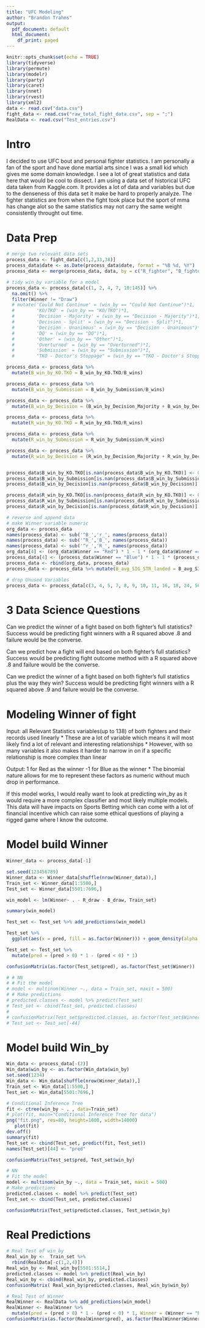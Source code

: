 ---
title: "UFC Modeling"
author: "Brandon Trahms"
output:
  pdf_document: default
  html_document:
    df_print: paged
---

```{r setup, include=FALSE}
knitr::opts_chunk$set(echo = TRUE)
library(tidyverse)
library(permute)
library(modelr)
library(party)
library(caret)
library(nnet)
library(rvest)
library(xml2)
data <- read.csv("data.csv")
fight_data <- read.csv("raw_total_fight_data.csv", sep = ";")
RealData <- read.csv("Test_entries.csv")
```

# Intro
  
I decided to use UFC bout and personal fighter statistics. I am personally a fan of the sport and have done martial arts since I was a small kid which gives me some domain knowledge. I see a lot of great statistics and data here that would be cool to dissect. I am using a data set of historical UFC data taken from Kaggle.com. It provides a lot of data and variables but due to the denseness of this data set it make be hard to properly analyze. The fighter statistics are from when the fight took place but the sport of mma has change alot so the same statistics may not carry the same weight consistently throught out time.

# Data Prep
```{r}
# merge two relevant data sets
process_data <- fight_data[c(1,2,33,38)]
process_data$date <- as.Date(process_data$date, format = "%B %d, %Y")
process_data <- merge(process_data, data, by = c("R_fighter", "B_fighter", "date"))

# tidy win_by variable for a model
process_data <- process_data[c(1, 2, 4, 7, 10:145)] %>%
  na.omit() %>%
  filter(Winner != "Draw") 
  # mutate('Could Not Continue' = (win_by == "Could Not Continue")*1,
  #        'KO/TKO' = (win_by == "KO/TKO")*1,
  #        'Decision - Majority' = (win_by == "Decision - Majority")*1,
  #        'Decision - Split' = (win_by == "Decision - Split")*1,
  #        'Decision - Unanimous' = (win_by == "Decision - Unanimous")*1,
  #        'DQ' = (win_by == "DQ")*1,
  #        'Other' = (win_by == "Other")*1,
  #        'Overturned' = (win_by == "Overturned")*1,
  #        'Submission' = (win_by == "Submission")*1,
  #        "TKO - Doctor's Stoppage" = (win_by == "TKO - Doctor's Stoppage")*1)

process_data <- process_data %>%
  mutate(B_win_by_KO.TKO = B_win_by_KO.TKO/B_wins)

process_data <- process_data %>%
  mutate(B_win_by_Submission = B_win_by_Submission/B_wins)

process_data <- process_data %>%
  mutate(B_win_by_Decision = (B_win_by_Decision_Majority + B_win_by_Decision_Split + B_win_by_Decision_Unanimous)/B_wins)

process_data <- process_data %>%
  mutate(R_win_by_KO.TKO = R_win_by_KO.TKO/R_wins)

process_data <- process_data %>%
  mutate(R_win_by_Submission = R_win_by_Submission/R_wins)

process_data <- process_data %>%
  mutate(R_win_by_Decision = (R_win_by_Decision_Majority + R_win_by_Decision_Split + R_win_by_Decision_Unanimous)/R_wins)


process_data$B_win_by_KO.TKO[is.nan(process_data$B_win_by_KO.TKO)] <- 0
process_data$B_win_by_Submission[is.nan(process_data$B_win_by_Submission)] <- 0
process_data$B_win_by_Decision[is.nan(process_data$B_win_by_Decision)] <- 0

process_data$R_win_by_KO.TKO[is.nan(process_data$R_win_by_KO.TKO)] <- 0
process_data$R_win_by_Submission[is.nan(process_data$R_win_by_Submission)] <- 0
process_data$R_win_by_Decision[is.nan(process_data$R_win_by_Decision)] <- 0

# reverse and append data
# make Winner variable numeric
org_data <- process_data
names(process_data) <- sub('^B_','r_', names(process_data))
names(process_data) <- sub('^R_','B_', names(process_data))
names(process_data) <- sub('^r_','R_', names(process_data))
org_data[4] <- (org_data$Winner == "Red") * 1 - 1 * (org_data$Winner == "Blue")
process_data[4] <- (process_data$Winner == "Blue") * 1 - 1 * (process_data$Winner == "Red")
process_data <- rbind(org_data, process_data)
process_data <- process_data %>% mutate(B_avg_SIG_STR_landed = B_avg_SIG_STR_landed/15 , R_avg_SIG_STR_landed = R_avg_SIG_STR_landed/15, B_avg_opp_SIG_STR_landed = B_avg_opp_SIG_STR_landed/15 , R_avg_opp_SIG_STR_landed = R_avg_opp_SIG_STR_landed/15,)

# drop Unused Variables
process_data <- process_data[c(3, 4, 5, 7, 8, 9, 10, 11, 16, 18, 24, 56, 57, 59, 60, 61, 65, 66, 69, 70, 71, 72,74,75,76,77, 78, 83, 85, 91, 123,124,126,127,128,132,133,136,137,138,139,140, 141, 142)]
```

# 3 Data Science Questions

Can we predict the winner of a fight based on both fighter's full statistics?
Success would be predicting fight winners with a R squared above .8 and failure would be the converse.

Can we predict how a fight will end based on both fighter's full statistics?
Success would be predicting fight outcome method with a R squared above .8 and failure would be the converse.

Can we predict the winner of a fight based on both fighter's full statistics plus the way they win?
Success would be predicting fight winners with a R squared above .9 and failure would be the converse.

# Modeling Winner of fight

Input:
  all Relevant Statistics variables(up to 138) of both fighters and their records used linearly
    * These are a lot of variable which means it will most likely find a lot of relevant and interesting relationships
    * However, with so many variables it also makes it harder to narrow in on if a specific relationship is more complex than linear
  
Output:
  1 for Red as the winner
  -1 for Blue as the winner
    * The binomial nature allows for me to represent these factors as numeric without much drop in performance.
    
If this model works, I would really want to look at predicting win_by as it would require a more complex classifier and most likely multiple models. This data will have impacts on Sports Betting which can come with a lot of financial incentive which can raise some ethical questions of playing a rigged game where I know the outcome.

# Model build Winner
```{r}

Winner_data <- process_data[-1]

set.seed(123456789)
Winner_data <- Winner_data[shuffle(nrow(Winner_data)),]
Train_set <- Winner_data[1:5500,]
Test_set <- Winner_data[5501:7696,]

win_model <- lm(Winner~ . - R_draw - B_draw, Train_set)

summary(win_model)

Test_set <- Test_set %>% add_predictions(win_model)

Test_set %>%
  ggplot(aes(x = pred, fill = as.factor(Winner))) + geom_density(alpha = .5)

Test_set <- Test_set %>%
  mutate(pred = (pred > 0) * 1 - (pred < 0) * 1)

confusionMatrix(as.factor(Test_set$pred), as.factor(Test_set$Winner))

# # NN
# # Fit the model
# model <- multinom(Winner ~., data = Train_set, maxit = 500)
# # Make predictions
# predicted.classes <- model %>% predict(Test_set)
# Test_set <- cbind(Test_set, predicted.classes)
# 
# confusionMatrix(Test_set$predicted.classes, as.factor(Test_set$Winner))
# Test_set <- Test_set[-44]
```

# Model build Win_by
```{r fig.dim=10000}

Win_data <- process_data[-(2)]
Win_data$win_by <- as.factor(Win_data$win_by)
set.seed(1234)
Win_data <- Win_data[shuffle(nrow(Winner_data)),]
Train_set <- Win_data[1:5500,]
Test_set <- Win_data[5501:7696,]

# Conditional Inference Tree
fit <- ctree(win_by ~ . , data=Train_set)
# plot(fit, main="Conditional Inference Tree for data")
png("fit.png", res=80, height=1600, width=14000) 
   plot(fit) 
dev.off()
summary(fit)
Test_set <- cbind(Test_set, predict(fit, Test_set))
names(Test_set)[44] <- "pred"

confusionMatrix(Test_set$pred, Test_set$win_by)

# NN
# Fit the model
model <- multinom(win_by ~., data = Train_set, maxit = 500)
# Make predictions
predicted.classes <- model %>% predict(Test_set)
Test_set <- cbind(Test_set, predicted.classes)

confusionMatrix(Test_set$predicted.classes, Test_set$win_by)

```

# Real Predictions
```{r}

# Real Test of win_by
Real_win_by <-  Train_set %>%
  rbind(RealData[-c(1,2,4)])
Real_win_by <- Real_win_by[5501:5514,]
predicted.classes <- model %>% predict(Real_win_by)
Real_win_by <- cbind(Real_win_by, predicted.classes)
confusionMatrix( Real_win_by$predicted.classes, Real_win_by$win_by)

# Real Test of Winner
RealWinner <- RealData %>% add_predictions(win_model)
RealWinner <- RealWinner %>% 
  mutate(pred = (pred > 0) * 1 - (pred < 0) * 1, Winner = (Winner == "Red") * 1 - (Winner == "Blue") * 1)
confusionMatrix(as.factor(RealWinner$pred), as.factor(RealWinner$Winner))

```

